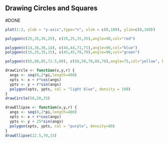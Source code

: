 ## Drawing Circles and Squares

#DONE

```r
plot(1:2, ylab = "y-axis",type="n", xlim = c(0,100), ylim=c(0,100))

polygon(c(25,35,35,25), c(25,25,35,35),angle=90,col="red")

polygon(c(14,36,36,14), c(44,44,71,71),angle=90,col="blue")
polygon(c(15,35,35,15), c(45,45,70,70),angle=90,col="green")

polygon(c(65,80,85,72.5,60), c(50,50,70,80,70),angle=75,col="yellow", border = NA)

drawCircle <- function(x,y,r) {
  angs <- seq(0,2*pi,length=400)
  xpts <- x + r*cos(angs)
  ypts <- y + r*sin(angs)
  polygon(xpts, ypts, col = "light blue", density = 100)
}
drawCircle(50,50,25)

drawEllipse <- function(x,y,r) {
  angs <- seq(0,2*pi,length=400)
  xpts <- x + r*cos(angs)
  ypts <- y + 25*sin(angs)
  polygon(xpts, ypts, col = "purple", density=80)
}
drawEllipse(22.5,70,15)

```






